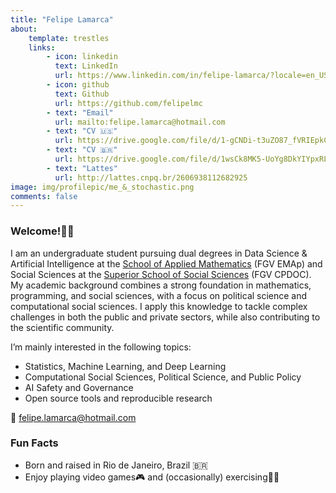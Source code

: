 ```yaml
---
title: "Felipe Lamarca"
about:
    template: trestles
    links:
        - icon: linkedin
          text: LinkedIn
          url: https://www.linkedin.com/in/felipe-lamarca/?locale=en_US
        - icon: github
          text: Github
          url: https://github.com/felipelmc
        - text: "Email"
          url: mailto:felipe.lamarca@hotmail.com
        - text: "CV 🇺🇸"
          url: https://drive.google.com/file/d/1-gCNDi-t3uZO87_fVRIEpkCRfN3o18Zd/view
        - text: "CV 🇧🇷"
          url: https://drive.google.com/file/d/1wsCk8MK5-UoYg8DkYIYpxRLTVr54sIYt/view?usp=sharing
        - text: "Lattes"
          url: http://lattes.cnpq.br/2606938112682925
image: img/profilepic/me_&_stochastic.png
comments: false
---
```


### Welcome!👋🏼

I am an undergraduate student pursuing dual degrees in Data Science & Artificial Intelligence at the [School of Applied Mathematics](https://emap.fgv.br/en) (FGV EMAp) and Social Sciences at the [Superior School of Social Sciences](https://cpdoc.fgv.br/en) (FGV CPDOC). My academic background combines a strong foundation in mathematics, programming, and social sciences, with a focus on political science and computational social sciences. I apply this knowledge to tackle complex challenges in both the public and private sectors, while also contributing to the scientific community.

I'm mainly interested in the following topics:

- Statistics, Machine Learning, and Deep Learning
- Computational Social Sciences, Political Science, and Public Policy
- AI Safety and Governance
- Open source tools and reproducible research

📧 [felipe.lamarca@hotmail.com](mailto:felipe.lamarca@hotmail.com)

### Fun Facts

- Born and raised in Rio de Janeiro, Brazil 🇧🇷
- Enjoy playing video games🎮 and (occasionally) exercising🏃🏻